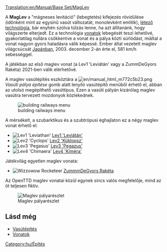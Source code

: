 [[Translation:en/Manual/Base Set/MagLev]]
{{hu/Vasúti pálya típusai}}

A '''MagLev''' a "mágneses levitáció" (lebegtetés) kifejezés rövidülése (időnként mint az egysínű vasút változatát, monolevként említik), [http://hu.wikipedia.org/wiki/Maglev létező technológia], bár enyhén szólva túlzás lenne, ha azt állítanánk, hogy világszerte elterjedt. Ez a technológia [[hu/Manual/Base Set/Vehicles/Vonatok|vonatok]] lebegését teszi lehetővé, gyakorlatilag nullára csökkentve a vonat és a pálya közti súrlódást, miáltal a vonat nagyon gyors haladásra válik képessé. Ember által vezetett maglev világcsúcsát [http://hu.wikipedia.org/wiki/JR-Maglev Japánban], 2003. december 2-án érte el, 581 km/h sebességgel.

A játékban az első maglev vonat (a Lev1 'Leviátán' vagy a ZummDeGyors Rakéta) 2021-ben válik elérhetővé.

A maglev vasútépítés eszköztára a [[File:en/manual html m772c5b23.png]] ''Vasúti pálya építése'' gomb alatt lenyíló vasútépítő menüből érhető el, abban az utolsó megépíthető vasúttípus. Ezen a vasúti pályán kizárólag maglev vasútra tervezett mozdonyok közlekednek. 


[[File:hu/Openttd-rail1.png|none|building railways menu]]

A mérsékelt, a szubarktikus és a szubtrópusi éghajlaton ez a négy maglev vonat érhető el:
*[[File:en/Lev1leviathan.png|Lev1 'Leviathan']] [[hu/Manual/Base Set/Vehicles/Lev1 'Leviátán'|Lev1 'Leviátán']]
*[[File:en/Lev2cyclops.png|Lev2 'Cyclops']] [[hu/Manual/Base Set/Vehicles/Lev2 'Küklopsz'|Lev2 'Küklopsz']]
*[[File:en/Lev3pegasus.png|Lev3 'Pegasus']] [[hu/Manual/Base Set/Vehicles/Lev3 'Pegazus'|Lev3 'Pegazus']]
*[[File:en/Lev4chimaerarhead.png|Lev4 'Chimaera']] [[hu/Manual/Base Set/Vehicles/Lev4 'Kiméra'|Lev4 'Kiméra']]
Játékvilág egyetlen maglev vonata:
*[[File:en/Wizzowowrocketeer.png|Wizzowow Rocketeer]] [[hu/ZummmDeGyors Rakéta|ZummmDeGyors Rakéta]]

Az OpenTTD maglev vonatai közül egynek sincs valós megfelelője, mind az öt teljesen fiktív.

[[File:en/MaglevTemp.png|none|frame|Maglev pályarészlet]]

==Lásd még==
*[[hu/Manual/Vasútépítés|Vasútépítés]]
*[[hu/Manual/Base Set/Vehicles/Vonatok|Vonatok]]

[[Category:hu/Építés]]
